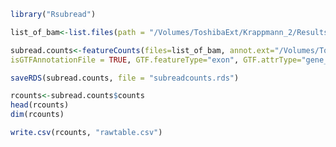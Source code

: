 ```r
library("Rsubread")
```

```r
list_of_bam<-list.files(path = "/Volumes/ToshibaExt/Krappmann_2/Results_Krappmann_2/BamFiles", pattern = ".bam$", full.names = T)
```

```r
subread.counts<-featureCounts(files=list_of_bam, annot.ext="/Volumes/ToshibaExt/Krappmann_2/GCF_000001405.39_GRCh38.p13_genomic.gtf",
isGTFAnnotationFile = TRUE, GTF.featureType="exon", GTF.attrType="gene_id", useMetaFeatures = TRUE, allowMultiOverlap = FALSE, isPairedEnd = TRUE, requireBothEndsMapped=T)
```

```r
saveRDS(subread.counts, file = "subreadcounts.rds")
```

```r
rcounts<-subread.counts$counts
head(rcounts)
dim(rcounts)
```

```r
write.csv(rcounts, "rawtable.csv")
```

